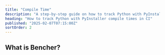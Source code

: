 ```yaml
---
title: "Compile Time"
description: "A step-by-step guide on how to track Python with PyInstaller compile times in CI"
heading: "How to track Python with PyInstaller compile times in CI"
published: "2025-02-07T07:15:00Z"
sortOrder: 2
---
```



<Intro
  lang="Python with PyInstaller"
/>

## What is Bencher?

<BencherIntro />

<Steps
  lang="Python"
  flagUrl="/docs/explanation/adapters/#%EF%B8%8F-build-time"
  adapterUrl="/docs/explanation/adapters/#-json"
/>

<BuildTimeInner>
  <PythonBuild />
</BuildTimeInner>

<CallToAction lang={Language.en} />
